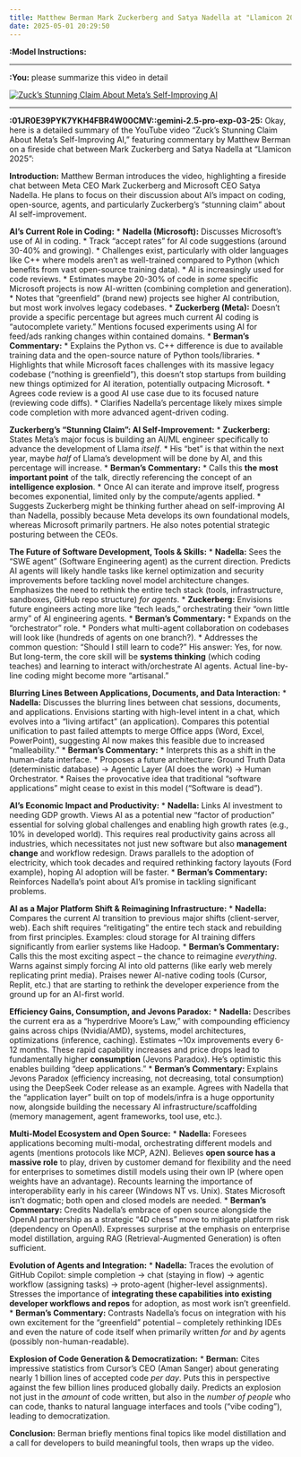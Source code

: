 ```yaml
---
title: Matthew Berman Mark Zuckerberg and Satya Nadella at "Llamicon 2025"
date: 2025-05-01 20:29:50
---
```


**:Model Instructions:** 

  ---

  
**:You:** please summarize this video in detail

[![Zuck’s Stunning Claim About Meta’s Self-Improving AI](https://i.ytimg.com/vi/2o5V6SVl7k0/maxresdefault.jpg)](https://www.youtube.com/watch?v=2o5V6SVl7k0)

---

**:01JR0E39PYK7YKH4FBR4W00CMV::gemini-2.5-pro-exp-03-25:** Okay, here is a detailed summary of the YouTube video "Zuck’s Stunning Claim About Meta’s Self-Improving AI," featuring commentary by Matthew Berman on a fireside chat between Mark Zuckerberg and Satya Nadella at "Llamicon 2025":

**Introduction:**
Matthew Berman introduces the video, highlighting a fireside chat between Meta CEO Mark Zuckerberg and Microsoft CEO Satya Nadella. He plans to focus on their discussion about AI's impact on coding, open-source, agents, and particularly Zuckerberg's "stunning claim" about AI self-improvement.

**AI's Current Role in Coding:**
*   **Nadella (Microsoft):** Discusses Microsoft's use of AI in coding.
    *   Track "accept rates" for AI code suggestions (around 30-40% and growing).
    *   Challenges exist, particularly with older languages like C++ where models aren't as well-trained compared to Python (which benefits from vast open-source training data).
    *   AI is increasingly used for code reviews.
    *   Estimates maybe 20-30% of code in *some* specific Microsoft projects is now AI-written (combining completion and generation).
    *   Notes that "greenfield" (brand new) projects see higher AI contribution, but most work involves legacy codebases.
*   **Zuckerberg (Meta):** Doesn't provide a specific percentage but agrees much current AI coding is "autocomplete variety." Mentions focused experiments using AI for feed/ads ranking changes within contained domains.
*   **Berman's Commentary:**
    *   Explains the Python vs. C++ difference is due to available training data and the open-source nature of Python tools/libraries.
    *   Highlights that while Microsoft faces challenges with its massive legacy codebase ("nothing is greenfield"), this doesn't stop startups from building new things optimized for AI iteration, potentially outpacing Microsoft.
    *   Agrees code review is a good AI use case due to its focused nature (reviewing code diffs).
    *   Clarifies Nadella's percentage likely mixes simple code completion with more advanced agent-driven coding.

**Zuckerberg's "Stunning Claim": AI Self-Improvement:**
*   **Zuckerberg:** States Meta's major focus is building an AI/ML engineer specifically to advance the development of Llama *itself*.
    *   His "bet" is that within the next year, maybe *half* of Llama's development will be done by AI, and this percentage will increase.
*   **Berman's Commentary:**
    *   Calls this **the most important point** of the talk, directly referencing the concept of an **intelligence explosion**.
    *   Once AI can iterate and improve itself, progress becomes exponential, limited only by the compute/agents applied.
    *   Suggests Zuckerberg might be thinking further ahead on self-improving AI than Nadella, possibly because Meta develops its own foundational models, whereas Microsoft primarily partners. He also notes potential strategic posturing between the CEOs.

**The Future of Software Development, Tools & Skills:**
*   **Nadella:** Sees the "SWE agent" (Software Engineering agent) as the current direction. Predicts AI agents will likely handle tasks like kernel optimization and security improvements before tackling novel model architecture changes. Emphasizes the need to rethink the entire tech stack (tools, infrastructure, sandboxes, GitHub repo structure) *for agents*.
*   **Zuckerberg:** Envisions future engineers acting more like "tech leads," orchestrating their "own little army" of AI engineering agents.
*   **Berman's Commentary:**
    *   Expands on the "orchestrator" role.
    *   Ponders what multi-agent collaboration on codebases will look like (hundreds of agents on one branch?).
    *   Addresses the common question: "Should I still learn to code?" His answer: Yes, for now. But long-term, the core skill will be **systems thinking** (which coding teaches) and learning to interact with/orchestrate AI agents. Actual line-by-line coding might become more "artisanal."

**Blurring Lines Between Applications, Documents, and Data Interaction:**
*   **Nadella:** Discusses the blurring lines between chat sessions, documents, and applications. Envisions starting with high-level intent in a chat, which evolves into a "living artifact" (an application). Compares this potential unification to past failed attempts to merge Office apps (Word, Excel, PowerPoint), suggesting AI now makes this feasible due to increased "malleability."
*   **Berman's Commentary:**
    *   Interprets this as a shift in the human-data interface.
    *   Proposes a future architecture: Ground Truth Data (deterministic database) -> Agentic Layer (AI does the work) -> Human Orchestrator.
    *   Raises the provocative idea that traditional "software applications" might cease to exist in this model ("Software is dead").

**AI's Economic Impact and Productivity:**
*   **Nadella:** Links AI investment to needing GDP growth. Views AI as a potential new "factor of production" essential for solving global challenges and enabling high growth rates (e.g., 10% in developed world). This requires real productivity gains across all industries, which necessitates not just new software but also **management change** and workflow redesign. Draws parallels to the adoption of electricity, which took decades and required rethinking factory layouts (Ford example), hoping AI adoption will be faster.
*   **Berman's Commentary:** Reinforces Nadella's point about AI's promise in tackling significant problems.

**AI as a Major Platform Shift & Reimagining Infrastructure:**
*   **Nadella:** Compares the current AI transition to previous major shifts (client-server, web). Each shift requires "relitigating" the entire tech stack and rebuilding from first principles. Examples: cloud storage for AI training differs significantly from earlier systems like Hadoop.
*   **Berman's Commentary:** Calls this the most exciting aspect – the chance to reimagine *everything*. Warns against simply forcing AI into old patterns (like early web merely replicating print media). Praises newer AI-native coding tools (Cursor, Replit, etc.) that are starting to rethink the developer experience from the ground up for an AI-first world.

**Efficiency Gains, Consumption, and Jevons Paradox:**
*   **Nadella:** Describes the current era as a "hyperdrive Moore's Law," with compounding efficiency gains across chips (Nvidia/AMD), systems, model architectures, optimizations (inference, caching). Estimates ~10x improvements every 6-12 months. These rapid capability increases and price drops lead to fundamentally higher **consumption** (Jevons Paradox). He's optimistic this enables building "deep applications."
*   **Berman's Commentary:** Explains Jevons Paradox (efficiency increasing, not decreasing, total consumption) using the DeepSeek Coder release as an example. Agrees with Nadella that the "application layer" built on top of models/infra is a huge opportunity now, alongside building the necessary AI infrastructure/scaffolding (memory management, agent frameworks, tool use, etc.).

**Multi-Model Ecosystem and Open Source:**
*   **Nadella:** Foresees applications becoming multi-modal, orchestrating different models and agents (mentions protocols like MCP, A2N). Believes **open source has a massive role** to play, driven by customer demand for flexibility and the need for enterprises to sometimes distill models using their own IP (where open weights have an advantage). Recounts learning the importance of interoperability early in his career (Windows NT vs. Unix). States Microsoft isn't dogmatic; both open and closed models are needed.
*   **Berman's Commentary:** Credits Nadella's embrace of open source alongside the OpenAI partnership as a strategic "4D chess" move to mitigate platform risk (dependency on OpenAI). Expresses surprise at the emphasis on enterprise model distillation, arguing RAG (Retrieval-Augmented Generation) is often sufficient.

**Evolution of Agents and Integration:**
*   **Nadella:** Traces the evolution of GitHub Copilot: simple completion -> chat (staying in flow) -> agentic workflow (assigning tasks) -> proto-agent (higher-level assignments). Stresses the importance of **integrating these capabilities into existing developer workflows and repos** for adoption, as most work isn't greenfield.
*   **Berman's Commentary:** Contrasts Nadella's focus on integration with his own excitement for the "greenfield" potential – completely rethinking IDEs and even the nature of code itself when primarily written *for* and *by* agents (possibly non-human-readable).

**Explosion of Code Generation & Democratization:**
*   **Berman:** Cites impressive statistics from Cursor's CEO (Aman Sanger) about generating nearly 1 billion lines of accepted code *per day*. Puts this in perspective against the few billion lines produced globally daily. Predicts an explosion not just in the *amount* of code written, but also in the *number of people* who can code, thanks to natural language interfaces and tools ("vibe coding"), leading to democratization.

**Conclusion:**
Berman briefly mentions final topics like model distillation and a call for developers to build meaningful tools, then wraps up the video.

